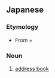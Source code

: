 ==Japanese==
{{ja-kanjitab|住|所|録}}

===Etymology===
* From {{m|ja|sc=Jpan|住所||address|tr=jūsho}} + {{m|ja|sc=Jpan|録||record|tr=roku}}

===Noun===
{{ja-noun|じゅうしょろく}}

# [[address book]]